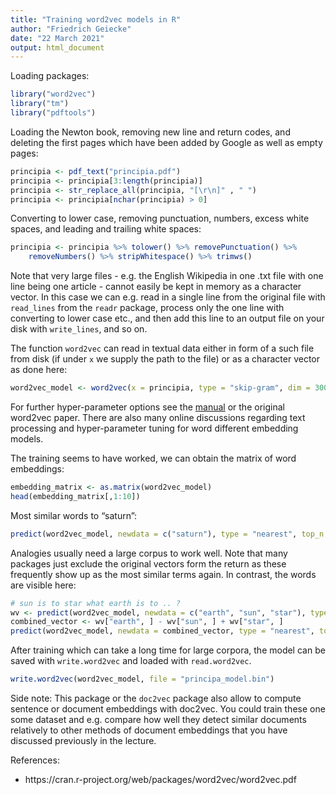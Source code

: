 ```yaml
---
title: "Training word2vec models in R"
author: "Friedrich Geiecke"
date: "22 March 2021"
output: html_document
---
```


Loading packages:

```r
library("word2vec")
library("tm")
library("pdftools")
```

Loading the Newton book, removing new line and return codes, and deleting the first pages which have been added by Google as well as empty pages:

```r
principia <- pdf_text("principia.pdf")
principia <- principia[3:length(principia)]
principia <- str_replace_all(principia, "[\r\n]" , " ")
principia <- principia[nchar(principia) > 0]
```

Converting to lower case, removing punctuation, numbers, excess white spaces, and leading and trailing white spaces:

```r
principia <- principia %>% tolower() %>% removePunctuation() %>%
    removeNumbers() %>% stripWhitespace() %>% trimws()
```

Note that very large files - e.g. the English Wikipedia in one .txt file with one line being one article - cannot easily be kept in memory as a character vector. In this case we can e.g. read in a single line from the original file with `read_lines` from the `readr` package, process only the one line with converting to lower case etc., and then add this line to an output file on your disk with `write_lines`, and so on.

The function `word2vec` can read in textual data either in form of a such file from disk (if under `x` we supply the path to the file) or as a character vector as done here:

```r
word2vec_model <- word2vec(x = principia, type = "skip-gram", dim = 300, window = 10)
```

For further hyper-parameter options see the [manual](https://cran.r-project.org/web/packages/word2vec/word2vec.pdf) or the original word2vec paper. There are also many online discussions regarding text processing and hyper-parameter tuning for word different embedding models.

The training seems to have worked, we can obtain the matrix of word embeddings:

```r
embedding_matrix <- as.matrix(word2vec_model)
head(embedding_matrix[,1:10])
```

Most similar words to "saturn":

```r
predict(word2vec_model, newdata = c("saturn"), type = "nearest", top_n = 5)
```

Analogies usually need a large corpus to work well. Note that many packages just exclude the original vectors form the return as these frequently show up as the most similar terms again. In contrast, the words are visible here:

```r
# sun is to star what earth is to .. ?
wv <- predict(word2vec_model, newdata = c("earth", "sun", "star"), type = "embedding")
combined_vector <- wv["earth", ] - wv["sun", ] + wv["star", ]
predict(word2vec_model, newdata = combined_vector, type = "nearest", top_n = 5)
```


After training which can take a long time for large corpora, the model can be saved with `write.word2vec` and loaded with `read.word2vec`.

```r
write.word2vec(word2vec_model, file = "principa_model.bin")
```

Side note: This package or the `doc2vec` package also allow to compute sentence or document embeddings with doc2vec. You could train these one some dataset and e.g. compare how well they detect similar documents relatively to other methods of document embeddings that you have discussed previously in the lecture.


References:

- https://cran.r-project.org/web/packages/word2vec/word2vec.pdf